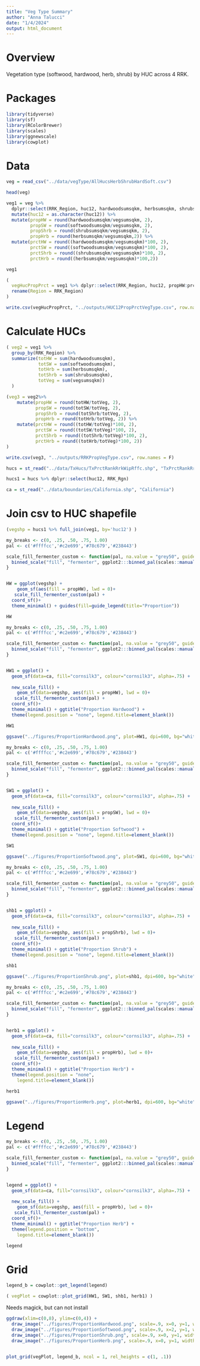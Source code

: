 ```yaml
---
title: "Veg Type Summary"
author: "Anna Talucci"
date: "1/4/2024"
output: html_document
---
```


# Overview
Vegetation type (softwood, hardwood, herb, shrub) by HUC across 4 RRK. 

# Packages
```r
library(tidyverse)
library(sf)
library(RColorBrewer)
library(scales)
library(ggnewscale)
library(cowplot)

```

# Data
```r
veg = read_csv("../data/vegType/AllHucsHerbShrubHardSoft.csv")
```

```r
head(veg)
```
```r
veg1 = veg %>% 
  dplyr::select(RRK_Region, huc12, hardwoodsumsqkm, herbsumsqkm, shrubsumsqkm, softwoodsumsqkm, vegsumsqkm) %>% 
  mutate(huc12 = as.character(huc12)) %>%
  mutate(propHW = round(hardwoodsumsqkm/vegsumsqkm, 2),
         propSW = round(softwoodsumsqkm/vegsumsqkm, 2),
         propShrb = round(shrubsumsqkm/vegsumsqkm, 2),
         propHrb = round(herbsumsqkm/vegsumsqkm,2)) %>%
  mutate(prctHW = round((hardwoodsumsqkm/vegsumsqkm)*100, 2),
         prctSW = round((softwoodsumsqkm/vegsumsqkm)*100, 2),
         prctShrb = round((shrubsumsqkm/vegsumsqkm)*100, 2),
         prctHrb = round((herbsumsqkm/vegsumsqkm)*100,2))
```

```r
veg1
```

```r
(
  vegHucPropPrct = veg1 %>% dplyr::select(RRK_Region, huc12, propHW:prctHrb) %>%
  rename(Region = RRK_Region)
)
```

```r
write.csv(vegHucPropPrct, "../outputs/HUC12PropPrctVegType.csv", row.names = F)
```

# Calculate HUCs
```r
( veg2 = veg1 %>% 
  group_by(RRK_Region) %>%
  summarize(totHW = sum(hardwoodsumsqkm), 
            totSW = sum(softwoodsumsqkm), 
            totHrb = sum(herbsumsqkm), 
            totShrb = sum(shrubsumsqkm), 
            totVeg = sum(vegsumsqkm)) 
  )

(veg3 = veg2%>%
    mutate(propHW = round(totHW/totVeg, 2), 
           propSW = round(totSW/totVeg, 2), 
           propShrb = round(totShrb/totVeg, 2), 
           propHrb = round(totHrb/totVeg, 2)) %>%
    mutate(prctHW = round((totHW/totVeg)*100, 2), 
           prctSW = round((totSW/totVeg)*100, 2), 
           prctShrb = round((totShrb/totVeg)*100, 2), 
           prctHrb = round((totHrb/totVeg)*100, 2))
)
```
```r
write.csv(veg3, "../outputs/RRKPropVegType.csv", row.names = F)
```
```r
hucs = st_read("../data/TxHucs/TxPrctRankRrkWipRffc.shp", "TxPrctRankRrkWipRffc")
```
```r
hucs1 = hucs %>% dplyr::select(huc12, RRK_Rgn)
```

```r
ca = st_read("../data/boundaries/California.shp", "California")
```
# Join csv to HUC shapefile
```r
(vegshp = hucs1 %>% full_join(veg1, by='huc12') )
```

```r
my_breaks <- c(0, .25, .50, .75, 1.00)
pal <- c('#ffffcc','#c2e699','#78c679','#238443')

scale_fill_fermenter_custom <- function(pal, na.value = "grey50", guide = "coloursteps", aesthetics = "fill", ...) {
  binned_scale("fill", "fermenter", ggplot2:::binned_pal(scales::manual_pal(unname(pal))), na.value = na.value, guide = guide, ...)  
}


HW = ggplot(vegshp) +
    geom_sf(aes(fill = propHW), lwd = 0)+
   scale_fill_fermenter_custom(pal) +
  coord_sf()+
  theme_minimal() + guides(fill=guide_legend(title="Proportion"))

HW
```

```r
my_breaks <- c(0, .25, .50, .75, 1.00)
pal <- c('#ffffcc','#c2e699','#78c679','#238443')

scale_fill_fermenter_custom <- function(pal, na.value = "grey50", guide = "coloursteps", aesthetics = "fill", ...) {
  binned_scale("fill", "fermenter", ggplot2:::binned_pal(scales::manual_pal(unname(pal))), na.value = na.value, guide = guide, ...)  
}


HW1 = ggplot() +
  geom_sf(data=ca, fill="cornsilk3", colour="cornsilk3", alpha=.75) +
  
  new_scale_fill() +
    geom_sf(data=vegshp, aes(fill = propHW), lwd = 0)+
   scale_fill_fermenter_custom(pal) +
  coord_sf()+
  theme_minimal() + ggtitle("Proportion Hardwood") +
  theme(legend.position = "none", legend.title=element_blank())

HW1
```
```r
ggsave("../figures/ProportionHardwood.png", plot=HW1, dpi=600, bg="white")
```
```r
my_breaks <- c(0, .25, .50, .75, 1.00)
pal <- c('#ffffcc','#c2e699','#78c679','#238443')

scale_fill_fermenter_custom <- function(pal, na.value = "grey50", guide = "coloursteps", aesthetics = "fill", ...) {
  binned_scale("fill", "fermenter", ggplot2:::binned_pal(scales::manual_pal(unname(pal))), na.value = na.value, guide = guide, ...)  
}


SW1 = ggplot() +
  geom_sf(data=ca, fill="cornsilk3", colour="cornsilk3", alpha=.75) +
  
  new_scale_fill() +
    geom_sf(data=vegshp, aes(fill = propSW), lwd = 0)+
   scale_fill_fermenter_custom(pal) +
  coord_sf()+
  theme_minimal() + ggtitle("Proportion Softwood") +
  theme(legend.position = "none", legend.title=element_blank())

SW1
```

```r
ggsave("../figures/ProportionSoftwood.png", plot=SW1, dpi=600, bg="white")
```

```r
my_breaks <- c(0, .25, .50, .75, 1.00)
pal <- c('#ffffcc','#c2e699','#78c679','#238443')

scale_fill_fermenter_custom <- function(pal, na.value = "grey50", guide = "coloursteps", aesthetics = "fill", ...) {
  binned_scale("fill", "fermenter", ggplot2:::binned_pal(scales::manual_pal(unname(pal))), na.value = na.value, guide = guide, ...)  
}


shb1 = ggplot() +
  geom_sf(data=ca, fill="cornsilk3", colour="cornsilk3", alpha=.75) +
  
  new_scale_fill() +
    geom_sf(data=vegshp, aes(fill = propShrb), lwd = 0)+
   scale_fill_fermenter_custom(pal) +
  coord_sf()+
  theme_minimal() + ggtitle("Proportion Shrub") +
  theme(legend.position = "none", legend.title=element_blank())

shb1
```
```r
ggsave("../figures/ProportionShrub.png", plot=shb1, dpi=600, bg="white")
```
```r
my_breaks <- c(0, .25, .50, .75, 1.00)
pal <- c('#ffffcc','#c2e699','#78c679','#238443')

scale_fill_fermenter_custom <- function(pal, na.value = "grey50", guide = "coloursteps", aesthetics = "fill", ...) {
  binned_scale("fill", "fermenter", ggplot2:::binned_pal(scales::manual_pal(unname(pal))), na.value = na.value, guide = guide, ...)  
}


herb1 = ggplot() +
  geom_sf(data=ca, fill="cornsilk3", colour="cornsilk3", alpha=.75) +
  
  new_scale_fill() +
    geom_sf(data=vegshp, aes(fill = propHrb), lwd = 0)+
   scale_fill_fermenter_custom(pal) +
  coord_sf()+
  theme_minimal() + ggtitle("Proportion Herb") +
  theme(legend.position = "none",
    legend.title=element_blank())

herb1
```

```r
ggsave("../figures/ProportionHerb.png", plot=herb1, dpi=600, bg="white")
```
# Legend
```r
my_breaks <- c(0, .25, .50, .75, 1.00)
pal <- c('#ffffcc','#c2e699','#78c679','#238443')

scale_fill_fermenter_custom <- function(pal, na.value = "grey50", guide = "coloursteps", aesthetics = "fill", ...) {
  binned_scale("fill", "fermenter", ggplot2:::binned_pal(scales::manual_pal(unname(pal))), na.value = na.value, guide = guide, ...)  
}


legend = ggplot() +
  geom_sf(data=ca, fill="cornsilk3", colour="cornsilk3", alpha=.75) +
  
  new_scale_fill() +
    geom_sf(data=vegshp, aes(fill = propHrb), lwd = 0)+
   scale_fill_fermenter_custom(pal) +
  coord_sf()+
  theme_minimal() + ggtitle("Proportion Herb") +
  theme(legend.position = "bottom",
    legend.title=element_blank())

legend
```

# Grid

```r
legend_b = cowplot::get_legend(legend)
```
```r
( vegPlot = cowplot::plot_grid(HW1, SW1, shb1, herb1) )
```
Needs magick, but can not install
```r
ggdraw(xlim=c(0,8), ylim=c(0,4)) +
  draw_image("../figures/ProportionHardwood.png", scale=.9, x=0, y=1, width=2, height=3)+
  draw_image("../figures/ProportionSoftwood.png", scale=.9, x=2, y=1, width=2, height=3)+
  draw_image("../figures/ProportionShrub.png", scale=.9, x=0, y=1, width=4, height=3)+
  draw_image("../figures/ProportionHerb.png", scale=.9, x=0, y=1, width=6, height=3)
  
```

```r
plot_grid(vegPlot, legend_b, ncol = 1, rel_heights = c(1, .1))
```


